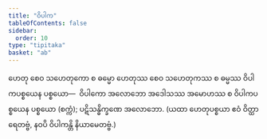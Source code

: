 ```yaml
---
title: "ဝိပါက"
tableOfContents: false
sidebar:
  order: 10
type: "tipitaka"
basket: "ab"
---
```



<DynamicBreadcrumb />

<Division number="149">

<Paragraph number="416">
ဟေတု စေဝ သဟေတုကော စ ဓမ္မော ဟေတုဿ စေဝ သဟေတုကဿ စ ဓမ္မဿ ဝိပါကပစ္စယေန ပစ္စယော—  ဝိပါကော အလောဘော အဒေါသဿ အမောဟဿ စ ဝိပါကပစ္စယေန ပစ္စယော (စက္ကံ); ပဋိသန္ဓိက္ခဏေ အလောဘော. (ယထာ ဟေတုပစ္စယာ ဧဝံ ဝိတ္ထာရေတဗ္ဗံ, နဝပိ ဝိပါကန္တိ နိယာမေတဗ္ဗံ.)
</Paragraph>
</Division>